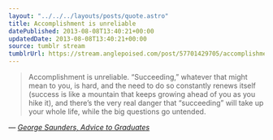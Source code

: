 ```yaml
---
layout: "../../../layouts/posts/quote.astro"
title: Accomplishment is unreliable
datePublished: 2013-08-08T13:40:21+00:00
updatedDate: 2013-08-08T13:40:21+00:00
source: tumblr stream
tumblrUrl: https://stream.anglepoised.com/post/57701429705/accomplishment-is-unreliable-succeeding
---
```


> Accomplishment is unreliable. “Succeeding,” whatever that might mean to you, is hard, and the need to do so constantly renews itself (success is like a mountain that keeps growing ahead of you as you hike it), and there’s the very real danger that “succeeding” will take up your whole life, while the big questions go untended.

— <cite>[George Saunders, _Advice to Graduates_](http://6thfloor.blogs.nytimes.com/2013/07/31/george-saunderss-advice-to-graduates/)</cite>
